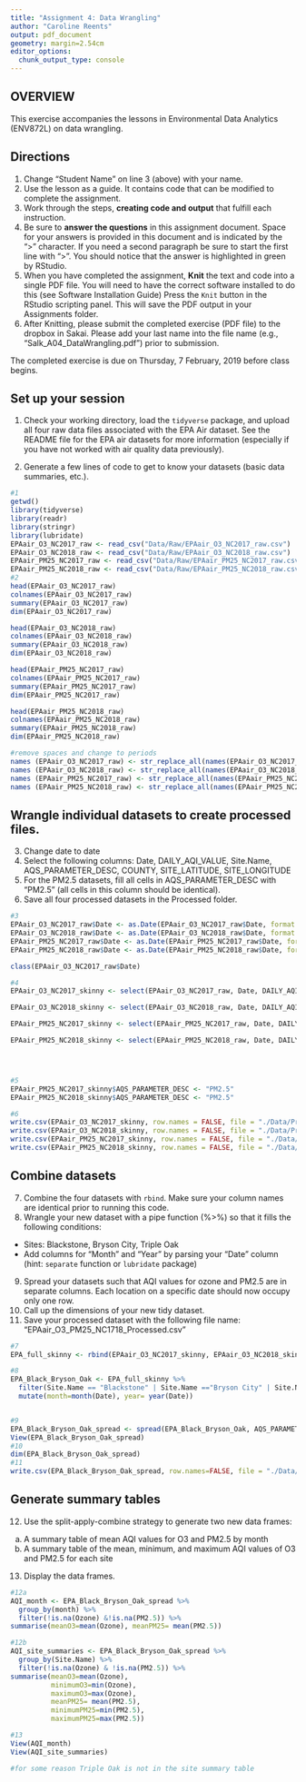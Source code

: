 ```yaml
---
title: "Assignment 4: Data Wrangling"
author: "Caroline Reents"
output: pdf_document
geometry: margin=2.54cm
editor_options: 
  chunk_output_type: console
---
```


## OVERVIEW

This exercise accompanies the lessons in Environmental Data Analytics (ENV872L) on data wrangling. 

## Directions
1. Change "Student Name" on line 3 (above) with your name.
2. Use the lesson as a guide. It contains code that can be modified to complete the assignment.
3. Work through the steps, **creating code and output** that fulfill each instruction.
4. Be sure to **answer the questions** in this assignment document.
Space for your answers is provided in this document and is indicated by the ">" character.
If you need a second paragraph be sure to start the first line with ">".
You should notice that the answer is highlighted in green by RStudio. 
6. When you have completed the assignment, **Knit** the text and code into a single PDF file.
You will need to have the correct software installed to do this (see Software Installation Guide)
Press the `Knit` button in the RStudio scripting panel.
This will save the PDF output in your Assignments folder.
8. After Knitting, please submit the completed exercise (PDF file) to the dropbox in Sakai. Please add your last name into the file name (e.g., "Salk_A04_DataWrangling.pdf") prior to submission.

The completed exercise is due on Thursday, 7 February, 2019 before class begins.

## Set up your session 
1. Check your working directory, load the `tidyverse` package, and upload all four raw data files associated with the EPA Air dataset. See the README file for the EPA air datasets for more information (especially if you have not worked with air quality data previously). 

2. Generate a few lines of code to get to know your datasets (basic data summaries, etc.).

```r
#1
getwd()
library(tidyverse)
library(readr)
library(stringr)
library(lubridate)
EPAair_O3_NC2017_raw <- read_csv("Data/Raw/EPAair_O3_NC2017_raw.csv")
EPAair_O3_NC2018_raw <- read_csv("Data/Raw/EPAair_O3_NC2018_raw.csv")
EPAair_PM25_NC2017_raw <- read_csv("Data/Raw/EPAair_PM25_NC2017_raw.csv")
EPAair_PM25_NC2018_raw <- read_csv("Data/Raw/EPAair_PM25_NC2018_raw.csv")
#2
head(EPAair_O3_NC2017_raw)
colnames(EPAair_O3_NC2017_raw)
summary(EPAair_O3_NC2017_raw)
dim(EPAair_O3_NC2017_raw)

head(EPAair_O3_NC2018_raw)
colnames(EPAair_O3_NC2018_raw)
summary(EPAair_O3_NC2018_raw)
dim(EPAair_O3_NC2018_raw)

head(EPAair_PM25_NC2017_raw)
colnames(EPAair_PM25_NC2017_raw)
summary(EPAair_PM25_NC2017_raw)
dim(EPAair_PM25_NC2017_raw)

head(EPAair_PM25_NC2018_raw)
colnames(EPAair_PM25_NC2018_raw)
summary(EPAair_PM25_NC2018_raw)
dim(EPAair_PM25_NC2018_raw)

#remove spaces and change to periods
names (EPAair_O3_NC2017_raw) <- str_replace_all(names(EPAair_O3_NC2017_raw), c(" " = "."))
names (EPAair_O3_NC2018_raw) <- str_replace_all(names(EPAair_O3_NC2018_raw), c(" " = "."))
names (EPAair_PM25_NC2017_raw) <- str_replace_all(names(EPAair_PM25_NC2017_raw), c(" " = "."))
names (EPAair_PM25_NC2018_raw) <- str_replace_all(names(EPAair_PM25_NC2018_raw), c(" " = "."))

```

## Wrangle individual datasets to create processed files.
3. Change date to date
4. Select the following columns: Date, DAILY_AQI_VALUE, Site.Name, AQS_PARAMETER_DESC, COUNTY, SITE_LATITUDE, SITE_LONGITUDE
5. For the PM2.5 datasets, fill all cells in AQS_PARAMETER_DESC with "PM2.5" (all cells in this column should be identical).
6. Save all four processed datasets in the Processed folder.

```r
#3
EPAair_O3_NC2017_raw$Date <- as.Date(EPAair_O3_NC2017_raw$Date, format = "%m/%d/%y")
EPAair_O3_NC2018_raw$Date <- as.Date(EPAair_O3_NC2018_raw$Date, format = "%m/%d/%y")
EPAair_PM25_NC2017_raw$Date <- as.Date(EPAair_PM25_NC2017_raw$Date, format = "%m/%d/%y")
EPAair_PM25_NC2018_raw$Date <- as.Date(EPAair_PM25_NC2018_raw$Date, format = "%m/%d/%y")

class(EPAair_O3_NC2017_raw$Date)

#4
EPAair_O3_NC2017_skinny <- select(EPAair_O3_NC2017_raw, Date, DAILY_AQI_VALUE, Site.Name, AQS_PARAMETER_DESC, COUNTY, SITE_LATITUDE, SITE_LONGITUDE) 

EPAair_O3_NC2018_skinny <- select(EPAair_O3_NC2018_raw, Date, DAILY_AQI_VALUE, Site.Name, AQS_PARAMETER_DESC, COUNTY, SITE_LATITUDE, SITE_LONGITUDE)

EPAair_PM25_NC2017_skinny <- select(EPAair_PM25_NC2017_raw, Date, DAILY_AQI_VALUE, Site.Name, AQS_PARAMETER_DESC, COUNTY, SITE_LATITUDE, SITE_LONGITUDE)

EPAair_PM25_NC2018_skinny <- select(EPAair_PM25_NC2018_raw, Date, DAILY_AQI_VALUE, Site.Name, AQS_PARAMETER_DESC, COUNTY, SITE_LATITUDE, SITE_LONGITUDE)




#5
EPAair_PM25_NC2017_skinny$AQS_PARAMETER_DESC <- "PM2.5"
EPAair_PM25_NC2018_skinny$AQS_PARAMETER_DESC <- "PM2.5"

#6
write.csv(EPAair_O3_NC2017_skinny, row.names = FALSE, file = "./Data/Processed/EPAair_O3_NC2017_skinny.csv")
write.csv(EPAair_O3_NC2018_skinny, row.names = FALSE, file = "./Data/Processed/EPAair_O3_NC2018_skinny.csv")
write.csv(EPAair_PM25_NC2017_skinny, row.names = FALSE, file = "./Data/Processed/EPAair_PM25_NC2017_skinny.csv")
write.csv(EPAair_PM25_NC2018_skinny, row.names = FALSE, file = "./Data/Processed/EPAair_PM25_NC2018_skinny.csv")

```


## Combine datasets
7. Combine the four datasets with `rbind`. Make sure your column names are identical prior to running this code. 
8. Wrangle your new dataset with a pipe function (%>%) so that it fills the following conditions: 

* Sites: Blackstone, Bryson City, Triple Oak
* Add columns for "Month" and "Year" by parsing your "Date" column (hint: `separate` function or `lubridate` package)

9. Spread your datasets such that AQI values for ozone and PM2.5 are in separate columns. Each location on a specific date should now occupy only one row.
10. Call up the dimensions of your new tidy dataset.
11. Save your processed dataset with the following file name: "EPAair_O3_PM25_NC1718_Processed.csv"

```r
#7
EPA_full_skinny <- rbind(EPAair_O3_NC2017_skinny, EPAair_O3_NC2018_skinny, EPAair_PM25_NC2017_skinny, EPAair_PM25_NC2018_skinny)

#8 
EPA_Black_Bryson_Oak <- EPA_full_skinny %>%
  filter(Site.Name == "Blackstone" | Site.Name =="Bryson City" | Site.Name == "Triple Oak") %>%
  mutate(month=month(Date), year= year(Date))


#9
EPA_Black_Bryson_Oak_spread <- spread(EPA_Black_Bryson_Oak, AQS_PARAMETER_DESC, DAILY_AQI_VALUE)
View(EPA_Black_Bryson_Oak_spread)
#10
dim(EPA_Black_Bryson_Oak_spread)
#11
write.csv(EPA_Black_Bryson_Oak_spread, row.names=FALSE, file = "./Data/Processed/EPAair_O3_PM25_NC1718_Processed.csv")
```


## Generate summary tables
12. Use the split-apply-combine strategy to generate two new data frames: 
a. A summary table of mean AQI values for O3 and PM2.5 by month
b. A summary table of the mean, minimum, and maximum AQI values of O3 and PM2.5 for each site
13. Display the data frames.

```r
#12a
AQI_month <- EPA_Black_Bryson_Oak_spread %>%
  group_by(month) %>%
  filter(!is.na(Ozone) &!is.na(PM2.5)) %>%
summarise(meanO3=mean(Ozone), meanPM25= mean(PM2.5))

#12b
AQI_site_summaries <- EPA_Black_Bryson_Oak_spread %>%
  group_by(Site.Name) %>%
  filter(!is.na(Ozone) & !is.na(PM2.5)) %>%
summarise(meanO3=mean(Ozone),
          minimumO3=min(Ozone),
          maximumO3=max(Ozone),
          meanPM25= mean(PM2.5),
          minimumPM25=min(PM2.5),
          maximumPM25=max(PM2.5))

#13
View(AQI_month)
View(AQI_site_summaries)

#for some reason Triple Oak is not in the site summary table 
```

